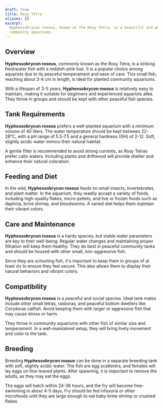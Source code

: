 ```yaml
---
draft: true
title: Rosy Tetra
aliases: []
excerpt:
  Hyphessobrycon roseus, known as the Rosy Tetra, is a beautiful and peaceful species that brings a pop of color to
  community aquariums.
---
```


## Overview

**Hyphessobrycon roseus**, commonly known as the Rosy Tetra, is a striking freshwater fish with a reddish-pink hue. It
is a popular choice among aquarists due to its peaceful temperament and ease of care. This small fish, reaching about
3-4 cm in length, is ideal for planted community aquariums.

With a lifespan of 3-5 years, **Hyphessobrycon roseus** is relatively easy to maintain, making it suitable for beginners
and experienced aquarists alike. They thrive in groups and should be kept with other peaceful fish species.

## Tank Requirements

**Hyphessobrycon roseus** prefers a well-planted aquarium with a minimum volume of 40 liters. The water temperature
should be kept between 22-28°C, with a pH range of 5.5-7.5 and a general hardness (GH) of 2-12. Soft, slightly acidic
water mimics their natural habitat.

A gentle filter is recommended to avoid strong currents, as Rosy Tetras prefer calm waters. Including plants and
driftwood will provide shelter and enhance their natural coloration.

## Feeding and Diet

In the wild, **Hyphessobrycon roseus** feeds on small insects, invertebrates, and plant matter. In the aquarium, they
readily accept a variety of foods, including high-quality flakes, micro-pellets, and live or frozen foods such as
daphnia, brine shrimp, and bloodworms. A varied diet helps them maintain their vibrant colors.

## Care and Maintenance

**Hyphessobrycon roseus** is a hardy species, but stable water parameters are key to their well-being. Regular water
changes and maintaining proper filtration will keep them healthy. They do best in peaceful community tanks and should be
housed with other small, non-aggressive fish.

Since they are schooling fish, it's important to keep them in groups of at least six to ensure they feel secure. This
also allows them to display their natural behaviors and vibrant colors.

## Compatibility

**Hyphessobrycon roseus** is a peaceful and social species. Ideal tank mates include other small tetras, rasboras, and
peaceful bottom dwellers like Corydoras catfish. Avoid keeping them with larger or aggressive fish that may cause stress
or harm.

They thrive in community aquariums with other fish of similar size and temperament. In a well-maintained setup, they
will bring lively movement and color to the tank.

## Breeding

Breeding **Hyphessobrycon roseus** can be done in a separate breeding tank with soft, slightly acidic water. The fish
are egg scatterers, and females will lay eggs on fine-leaved plants. After spawning, it is important to remove the
adults, as they may eat the eggs.

The eggs will hatch within 24-36 hours, and the fry will become free-swimming in about 4-5 days. Fry should be fed
infusoria or other microfoods until they are large enough to eat baby brine shrimp or crushed flakes.
